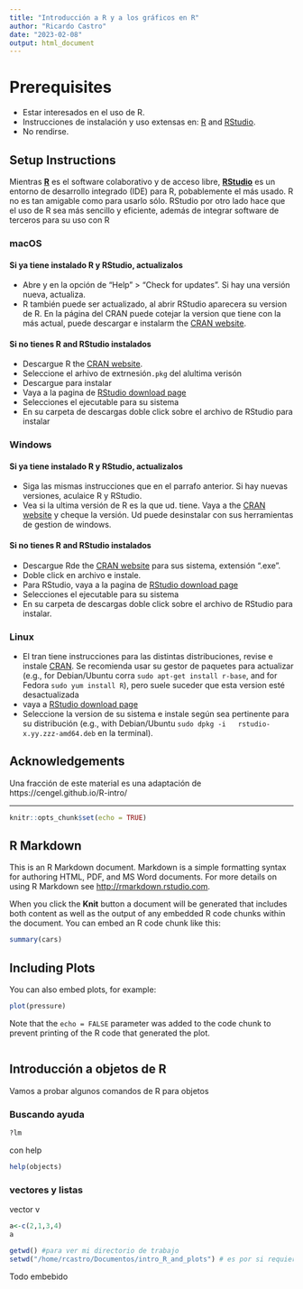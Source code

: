 ```yaml
---
title: "Introducción a R y a los gráficos en R"
author: "Ricardo Castro"
date: "2023-02-08"
output: html_document
---
```


# Prerequisites {-}

- Estar interesados en el uso de R.
- Instrucciones de instalación y uso extensas en: [R](https://cran.r-project.org/) and [RStudio](https://www.rstudio.com/).
- No rendirse.



## Setup Instructions {-}
Mientras [**R**](https://cran.r-project.org/) es el software colaborativo y de acceso libre, [**RStudio**](https://www.rstudio.com/) es un entorno de desarrollo integrado (IDE) para R, pobablemente 
el más usado. R no es tan amigable como para usarlo sólo. RStudio por otro lado hace que el uso de R sea más sencillo y eficiente, además de integrar software de terceros para su uso con R


### macOS {-}

#### Si ya tiene instalado R y RStudio, actualizalos {-}

* Abre y en la opción de "Help" > "Check for updates". Si hay una versión nueva, actualiza.
* R también puede ser actualizado, al abrir RStudio aparecera su version de R.
  En la página del CRAN puede cotejar la version que tiene con la más actual, puede descargar e instalarm the [CRAN website](https://cran.r-project.org/bin/macosx/).

#### Si no tienes R and RStudio instalados {-}

* Descargue R
  the [CRAN website](http://cran.r-project.org/bin/macosx).
* Seleccione el arhivo de extrnesión`.pkg`  del alultima verisón
* Descargue para instalar
* Vaya a la pagina de [RStudio download page](https://posit.co/download/rstudio-desktop/)
* Selecciones el ejecutable para su sistema
* En su carpeta de descargas doble click sobre el archivo de RStudio para instalar

### Windows {-}

#### Si ya tiene instalado R y RStudio, actualizalos {-}

* Siga las mismas instrucciones que en el parrafo anterior. Si hay nuevas versiones, aculaice R y RStudio.
* Vea si la ultima versión de R es la que ud. tiene. Vaya a 
  the [CRAN website](https://cran.r-project.org/bin/windows/base/) y cheque la versión. Ud puede desinstalar con sus herramientas de gestion de windows.


#### Si no tienes R and RStudio instalados {-}

* Descargue Rde
  the [CRAN website](https://cran.r-project.org/) para sus sistema, extensión ".exe".
* Doble click en archivo e instale.
* Para RStudio, vaya a la pagina de [RStudio download page](https://posit.co/download/rstudio-desktop/)
* Selecciones el ejecutable para su sistema
* En su carpeta de descargas doble click sobre el archivo de RStudio para instalar.



### Linux {-}

* El tran tiene instrucciones para las distintas distribuciones, revise e instale [CRAN](https://cloud.r-project.org/bin/linux). Se recomienda usar su gestor de paquetes para actualizar  (e.g., for Debian/Ubuntu corra
  `sudo apt-get install r-base`, and for Fedora `sudo yum install R`), pero suele suceder que esta version esté desactualizada
* vaya a [RStudio download page](https://posit.co/download/rstudio-desktop/)
* Seleccione la version de su sistema e instale según sea pertinente para su distribución (e.g., with Debian/Ubuntu `sudo dpkg -i
  rstudio-x.yy.zzz-amd64.deb` en la terminal).


## Acknowledgements {-}
Una fracción de este material es una adaptación de https://cengel.github.io/R-intro/








---

```r
knitr::opts_chunk$set(echo = TRUE)
```

## R Markdown

This is an R Markdown document. Markdown is a simple formatting syntax for authoring HTML, PDF, and MS Word documents. For more details on using R Markdown see <http://rmarkdown.rstudio.com>.

When you click the **Knit** button a document will be generated that includes both content as well as the output of any embedded R code chunks within the document. You can embed an R code chunk like this:

```r
summary(cars)
```

## Including Plots

You can also embed plots, for example:

```r
plot(pressure)
```

Note that the `echo = FALSE` parameter was added to the code chunk to prevent printing of the R code that generated the plot.

```r

```
 
## Introducción a objetos de R 

Vamos a probar algunos comandos de R para objetos

### Buscando ayuda

```r
?lm
```
 con help
 
```r
help(objects)
```
 
### vectores y  listas

vector v
```r
a<-c(2,1,3,4)
a
```

```r
getwd() #para ver mi directorio de trabajo
setwd("/home/rcastro/Documentos/intro_R_and_plots") # es por si requiero configurar mi directorio
```
Todo embebido
